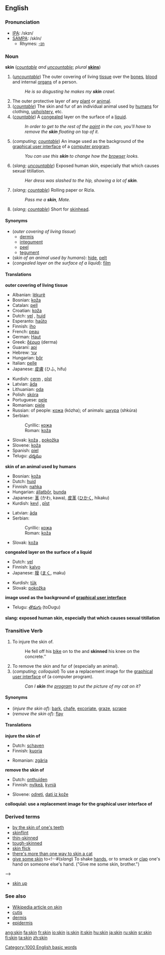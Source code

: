 ==English==

===Pronunciation===
*[[w:IPA|IPA]]: /skɪn/
*[[w:SAMPA|SAMPA]]: /skIn/
**Rhymes: [[Rhymes:English:-ɪn|-ɪn]]

===Noun===
'''skin''' (''[[countable]] and [[uncountable]]''; ''plural'' '''[[skins]]''')

# (''[[uncountable]]'') The outer covering of living [[tissue]] over the [[bone]]s, [[blood]] and internal [[organs]] of a person.
#:''He is so disgusting he makes my '''skin''' crawl.''
# The outer protective layer of any [[plant]] or [[animal]].
# (''[[countable]]'') The skin and fur of an individual animal used by [[humans]] for clothing, [[upholstery]], etc.
# (''[[countable]]'') A [[congeal]]ed layer on the surface of a [[liquid]].
#:''In order to get to the rest of the [[paint]] in the can, you'll have to remove the '''skin''' floating on top of it.''
# (''computing''; ''[[countable]]'') An image used as the background of the [[graphical user interface]] of a [[computer program]].
#:''You can use this '''skin''' to change how the [[browser]] looks.''
# (''slang''; ''[[uncountable]]'') Exposed human skin, especially that which causes sexual titillation.
#:''Her dress was slashed to the hip, showing a lot of '''skin'''.''
# (''slang''; ''[[countable]]'') Rolling paper or Rizla.
#:''Pass me a '''skin''', Mate.''
# (''slang''; ''[[countable]]'') Short for [[skinhead]].

====Synonyms====
*(''outer covering of living tissue'')
** [[dermis]]
** [[integument]]
** [[peel]]
** [[tegument]]
*(''skin of an animal used by humans''): [[hide]], [[pelt]]
*(''congealed layer on the surface of a liquid''): [[film]]

====Translations====

'''outer covering of living tissue'''
{{top}}
*Albanian: [[lëkurë]] {{f}}
*Bosnian: [[koža#Bosnian|koža]] {{f}}
*Catalan: [[pell]] {{f}}
*Croatian: [[koža]] {{f}}
*Dutch: [[vel]] {{n}}, [[huid]] {{f}}
*Esperanto: [[haŭto]]
*Finnish: [[iho]]
*French: [[peau]] {{f}}
*German: [[Haut]] {{f}}
*Greek: [[δέρμα]] (derma)
*Guaraní: [[api]]
*Hebrew: [[עור]]
*Hungarian: [[bőr]]
*Italian: [[pelle]] {{f}}
*Japanese: [[皮膚]] (ひふ, hifu)
{{mid}}
*Kurdish: [[çerm]] {{m}}, [[pîst]] {{m}}
*Latvian: [[āda]] {{f}}
*Lithuanian: [[oda]] {{f}}
*Polish: [[skóra]] {{f}}
*Portuguese: [[pele]] {{f}}
*Romanian: [[piele]] {{f}}
*Russian: of people: [[кожа]] {{f}} (kózha); of animals: [[шкура]] {{f}} (shkúra)
*Serbian:
*:Cyrillic: [[кожа#Serbian|кожа]] {{f}}
*:Roman: [[koža#Serbian|koža]] {{f}}
*Slovak: [[koža#Slovak|koža]] {{f}}, [[pokožka#Slovak|pokožka]] {{f}}
*Slovene: [[koža#Slovene|koža]] {{f}}
*Spanish: [[piel]] {{f}}
*Telugu: [[చర్మము]]
{{bottom}}

'''skin of an animal used by humans'''
{{top}}
*Bosnian: [[koža#Bosnian|koža]] {{f}}
*Dutch: [[huid]] {{f}}
*Finnish: [[nahka]]
*Hungarian: [[állatbőr]], [[bunda]]
*Japanese: [[革]] (かわ, kawa), [[皮革]] ([[ひかく]], hikaku)
*Kurdish: [[kevl]] {{m}}, [[pîst]] {{m}}
{{mid}}
*Latvian: [[āda]] {{f}}
*Serbian:
*:Cyrillic: [[кожа#Serbian|кожа]] {{f}}
*:Roman: [[koža#Serbian|koža]] {{f}}
*Slovak: [[koža#Slovak|koža]] {{f}}
{{bottom}}

'''congealed layer on the surface of a liquid'''
{{top}}
*Dutch: [[vel]] {{n}}
*Finnish: [[kalvo]]
*Japanese: [[膜]] ([[まく]], maku)
{{mid}}
*Kurdish: [[tûk]]
*Slovak: [[pokožka#Slovak|pokožka]] {{f}}
{{bottom}}

'''image used as the background of [[graphical user interface]]'''
{{top}}
{{mid}}
*Telugu: [[తొడుగు]] (toDugu)
{{bottom}}

'''slang: exposed human skin, especially that which causes sexual titillation'''
{{top}}
{{mid}}
{{bottom}}

===Transitive Verb===
{{en-infl-reg-consonant|skin||n}}

# To injure the skin of.
#:He fell off his [[bike]] on to the and '''skinned''' his knee on the concrete.''
# To remove the skin and fur of (especially an animal).
# (''computing''; ''colloquial'') To use a replacement image for the [[graphical user interface]] of (a computer program).
#:''Can I '''skin''' the [[program]] to put the picture of my cat on it?''

====Synonyms====
*(''injure the skin of''): [[bark]], [[chafe]], [[excoriate]], [[graze]], [[scrape]]
*(''remove the skin of''): [[flay]]

====Translations====

'''injure the skin of'''
{{top}}
*Dutch: [[schaven]]
*Finnish: [[kuoria]]
{{mid}}
*Romanian: [[zgâria]]
{{bottom}}

'''remove the skin of'''
{{top}}
*Dutch: [[onthuiden]]
*Finnish: [[nylkeä]], [[kyniä]]
{{mid}}
*Slovene: [[odreti]], [[dati iz kože]]
{{bottom}}

'''colloquial: use a replacement image for the graphical user interface of'''
{{top}}
{{mid}}
{{bottom}}

===Derived terms===
*[[by the skin of one's teeth]]<!--#A very small amount of margin for error, or small likelihood of success.  ("We'll probably just make it by the skin of our teeth.")-->
*[[skinflint]]
*[[thin-skinned]]<!--#(adj) Weak, timid.  ("He's so thin-skinned, one solid [[punch]] and he's on the [[canvas]]."  ("Probably he can't do it because his skin is thin.")-->
*[[tough-skinned]]<!--#(adj) Strong; able to endure pain or hardship.  ("She must be tough-skinned, if she can work for slave drivers like those guys."-->
*[[skin flick]]<!--#A [[pornographic]] or [[adult movie]].  ("It's a skin flick.")-->
*[[there's more than one way to skin a cat]]
*[[give some skin]] to<!--#(''slang'') To shake [[hands]], or to smack or [[clap]] one's hand on someone else's hand.  ("Give me some skin, brother.")
-->
*[[skin up]]

===See also===
*[[w:Skin|Wikipedia article on skin]]
*[[cutis]]
*[[dermis]]
*[[epidermis]]

[[Category:1000 English basic words]]

[[ang:skin]]
[[fa:skin]]
[[fr:skin]]
[[io:skin]]
[[is:skin]]
[[it:skin]]
[[hu:skin]]
[[ja:skin]]
[[ru:skin]]
[[sr:skin]]
[[fi:skin]]
[[ta:skin]]
[[zh:skin]]
